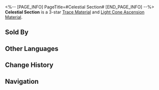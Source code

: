 <%-- [PAGE_INFO]
PageTitle=#Celestial Section#
[END_PAGE_INFO] --%>
{{Item Infobox
|title       = Celestial Section
|id          = 110232
|image       = Item Celestial Section.png
|type        = 
|invCategory = Upgrade Materials
|rarity      = 3
|effect      = Melodious section fallen from the heavens. Used to level up Traces moderately for {{Color|h|Harmony}} characters.
|description = A musical section scattered from order. Falling silently from the edge of the heavens, it blends into the cacophony, like grains of sand scattered in the desert.
|source1     = Calyx: The Reverie (Dreamscape)
|source2     = Calyx: The Reverie (Dreamscape)
|source3     = [[Omni-Synthesizer]] &mdash; Material Synthesis
|source4     = Embers Exchange
|source5     = [[Omni-Synthesizer]] &mdash; Material Exchange
}}
{{Description|1=''"No one notices it until it ignites a spark of inspiration..."''}}
'''Celestial Section''' is a 3-star [[Trace Material]] and [[Light Cone Ascension Material]].

==Sold By==
{{Shop Availability}}

==Other Languages==
{{Other Languages
|en   = Celestial Section
|zhs  = 空际小节
|zht  = 空際小節
|ja   = 空際の小節
|ko   = 천상의 소절
|es   = Compás celestial
|fr   = Séquence céleste
|ru   = Небесная интерлюдия
|th   = Celestial Section
|vi   = Ô Nhịp Thiên Không
|de   = Himmlischer Abschnitt
|id   = Celestial Section
|pt   = Seção Celestial
}}

==Change History==
{{Change History|2.0}}

==Navigation==
{{Upgrade Material Navbox}}